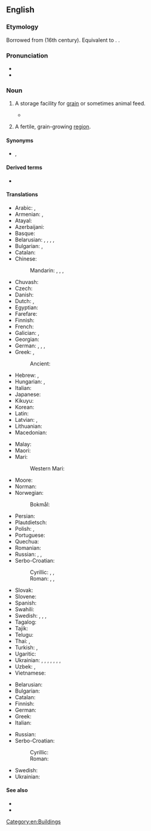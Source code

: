 ==English==
{{wikipedia}}

===Etymology===
{{root|en|ine-pro|*ǵerh₂-}}
Borrowed from {{bor|en|la|grānārium}} (16th century). Equivalent to {{suffix|en|grain|ary}}. {{doublet|en|garner}}.

===Pronunciation===
* {{IPA|en|/ˈɡɹænəɹi/}}
* {{audio|en|LL-Q1860 (eng)-Vealhurl-granary.wav|Audio (UK)}}

===Noun===
{{en-noun|+|granarys|pl2qual=obsolete}}

# {{lb|en|agriculture}} A storage facility for [[grain]] or sometimes animal feed.
#* {{quote-book|en|year=1837| year_published= 1977 |page=237|title= {{w|Mauprat}} |author= {{w|George Sand}}|trans=Stanley Young|publisher=Cassandra Editions|url= https://books.google.co.nz/books?id=NTTeAwAAQBAJ |isbn= 9780897338677 |passage= For a long time the dormouse and polecat had seemed to him overfeeble enemies for his restless valour, even as the '''granary''' floor seemed to afford too narrow a field. Every day he read the papers of the previous day in the servants' hall of the houses he visited, and it appeared to him that this war in America, which was hailed as the awakening of the spirit of liberty and justice in the New World, ought to produce a revolution in France.}}
# {{lb|en|figuratively}} A fertile, grain-growing [[region]].

====Synonyms====
* {{sense|fertile region}} {{l|en|breadbasket}}, {{l|en|rice bowl}}

====Derived terms====
* {{l|en|granary bread}}

====Translations====
{{trans-top|storage facility}}
* Arabic: {{t|ar|مَخْزَن اَلْحُبُوب}}, {{t|ar|شُونَة|f}}
* Armenian: {{t+|hy|ամբար}}, {{t+|hy|շտեմարան}}
* Atayal: {{t|tay|khu}}
* Azerbaijani: {{t+|az|anbar}}
* Basque: {{t|eu|aletegi}}
* Belarusian: {{t|be|збожжасхо́вішча|n}}, {{t|be|сві́ран|m}}, {{t|be|клець|f}}, {{t|be|жы́тніца|f}}, {{t|be|амба́р|m}}
* Bulgarian: {{t+|bg|хамба́р|m}}, {{t+|bg|жи́тница|f}}
* Catalan: {{t+|ca|graner}}
* Chinese:
*: Mandarin: {{t|cmn|筒倉}}, {{t|cmn|筒仓|tr=tǒngcāng}}, {{t+|cmn|糧倉}}, {{t+|cmn|粮仓|tr=liángcāng}}
* Chuvash: {{t|cv|ампар}}
* Czech: {{t|cs|sýpka|f}}
* Danish: {{t+|da|lade|c}}
* Dutch: {{t+|nl|graanschuur}}, {{t+|nl|spieker|m}}
* Egyptian: {{t-egy|mẖr|h=m-a:Xr-r:pr}}
* Farefare: {{t|gur|bãarɛ}}
* Finnish: {{t+|fi|aitta}}
* French: {{t+|fr|grenier|m}}
* Galician: {{t+|gl|hórreo|m}}, {{t+|gl|celeiro|m}}
* Georgian: {{t|ka|ბეღელი}}
* German: {{t+|de|Getreidespeicher|m}}, {{t|de|Kornhaus|n}}, {{t+|de|Kornspeicher|m}}, {{t+|de|Speicher|m}}
* Greek: {{t+|el|σιταποθήκη|m}}, {{t+|el|σιτοβολώνας|m}}
*: Ancient: {{t|grc|σιτοθήκη|f}}
* Hebrew: {{t+|he|מַמְּגוּרָה|f|tr=māmgura}}, {{t+|he|אָסָם|m|tr=assām}}
* Hungarian: {{t+|hu|magtár}}, {{t+|hu|hombár}}
* Italian: {{t+|it|granaio}}
* Japanese: {{t+|ja|穀倉|tr=こくそう, kokusō}}
* Kikuyu: {{t|ki|ikũmbĩ|c5}}
* Korean: {{t+|ko|곡창}}
* Latin: {{t|la|grānārium|n}}
* Latvian: {{t|lv|klēts|f}}, {{t|lv|klēts|m}}
* Lithuanian: {{t|lt|klė́tis|f}}
* Macedonian: {{t|mk|амбар|m}}
{{trans-mid}}
* Malay: {{t|ms|jelapang}}
* Maori: {{t|mi|pātaka pata}}
* Mari:
*: Western Mari: {{t|mrj|клӓт}}
* Moore: {{t|mos|baoore}}
* Norman: {{t|nrf|grain'nie|f}}
* Norwegian:
*: Bokmål: {{t+|nb|låve|m}}
* Persian: {{t+|fa|انبار|tr=ambâr}}
* Plautdietsch: {{t|pdt|Spikja|m}}
* Polish: {{t+|pl|spichlerz|m}}, {{t+|pl|spichrz|m}}
* Portuguese: {{t+|pt|celeiro|m}}
* Quechua: {{t|qu|pirwa}}
* Romanian: {{t+|ro|grânar}}
* Russian: {{t+|ru|зернохрани́лище|n}}, {{t+|ru|амба́р|m}}, {{t+|ru|жи́тница|f}}
* Serbo-Croatian:
*: Cyrillic: {{t|sh|жи̏тница|f}}, {{t|sh|а̏мба̄р|m}}, {{t|sh|ха̏мба̄р|m}}
*: Roman: {{t+|sh|žȉtnica|f}}, {{t+|sh|ȁmbār|m}}, {{t+|sh|hȁmbār|m}}
* Slovak: {{t+|sk|sýpka|f}}
* Slovene: {{t|sl|kašča|f}}
* Spanish: {{t+|es|granero|m}}
* Swahili: {{t+|sw|ghala}}
* Swedish: {{t|sv|spannmålsmagasin|n}}, {{t+|sv|sädesmagasin|n}}, {{t+|sv|kornbod|c}}, {{t+|sv|lada|c}}
* Tagalog: {{t|tl|kamalig}}
* Tajik: {{t|tg|анбор}}
* Telugu: {{t+|te|కోష్ఠము}}
* Thai: {{t+|th|ยุ้ง}}, {{t+|th|ฉาง}}
* Turkish: {{t|tr|hububat ambarı}}, {{t+|tr|tahıl ambarı}}
* Ugaritic: {{t|uga|𐎀𐎒𐎎}}
* Ukrainian: {{t|uk|шпіхлі́р|m}}, {{t|uk|зерносхо́вище|n}}, {{t|uk|жи́тниця|f}}, {{t+|uk|комо́ра|f}}, {{t+|uk|амба́р|m}}, {{t|uk|гамазе́й|m}}, {{t|uk|гамазе́я|f}}, {{t|uk|си́панець|m}}
* Uzbek: {{t+|uz|ombor}}, {{t+|uz|omborxona}}
* Vietnamese: {{t|vi|kho thóc}}
{{trans-bottom}}

{{trans-top|fertile, grain-growing region}}
* Belarusian: {{t|be|жы́тніца|f}}
* Bulgarian: {{t+|bg|жи́тница|f}}
* Catalan: {{t+|ca|graner|m}}
* Finnish: {{t+|fi|vilja-aitta}}
* German: {{t+|de|Kornkammer|f}}
* Greek: {{t+|el|σιτοβολώνας|m}}
* Italian: {{t+|it|granaio|m}}
{{trans-mid}}
* Russian: {{t+|ru|жи́тница|f}}
* Serbo-Croatian:
*: Cyrillic: {{t|sh|жи̏тница|f}}
*: Roman: {{t+|sh|žȉtnica|f}}
* Swedish: {{t+|sv|kornbod|c}}
* Ukrainian: {{t|uk|жи́тниця|f}}
{{trans-bottom}}

====See also====
* {{l|en|silo}}
* {{l|en|grain elevator}}

[[Category:en:Buildings]]